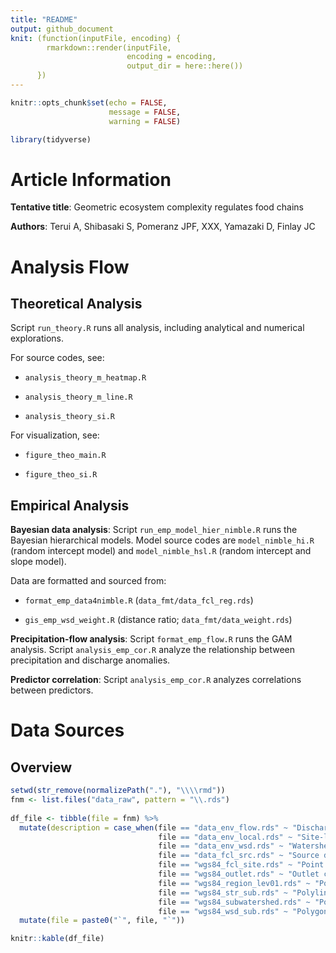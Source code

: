 ```yaml
---
title: "README"
output: github_document
knit: (function(inputFile, encoding) {
        rmarkdown::render(inputFile,
                          encoding = encoding, 
                          output_dir = here::here())
      })
---
```


```r
knitr::opts_chunk$set(echo = FALSE,
                      message = FALSE,
                      warning = FALSE)

library(tidyverse)
```

# Article Information

**Tentative title**: Geometric ecosystem complexity regulates food chains

**Authors**: Terui A, Shibasaki S, Pomeranz JPF, XXX, Yamazaki D, Finlay JC

# Analysis Flow

## Theoretical Analysis

Script `run_theory.R` runs all analysis, including analytical and numerical explorations.

For source codes, see:

-   `analysis_theory_m_heatmap.R`

-   `analysis_theory_m_line.R`

-   `analysis_theory_si.R`

For visualization, see:

-   `figure_theo_main.R`

-   `figure_theo_si.R`

## Empirical Analysis

**Bayesian data analysis**: Script `run_emp_model_hier_nimble.R` runs the Bayesian hierarchical models. Model source codes are `model_nimble_hi.R` (random intercept model) and `model_nimble_hsl.R` (random intercept and slope model).

Data are formatted and sourced from:

-   `format_emp_data4nimble.R` (`data_fmt/data_fcl_reg.rds`)

-   `gis_emp_wsd_weight.R` (distance ratio; `data_fmt/data_weight.rds`)

**Precipitation-flow analysis**: Script `format_emp_flow.R` runs the GAM analysis. Script `analysis_emp_cor.R` analyze the relationship between precipitation and discharge anomalies.

**Predictor correlation**: Script `analysis_emp_cor.R` analyzes correlations between predictors.

# Data Sources

## Overview

```r

setwd(str_remove(normalizePath("."), "\\\\rmd"))
fnm <- list.files("data_raw", pattern = "\\.rds")
  
df_file <- tibble(file = fnm) %>% 
  mutate(description = case_when(file == "data_env_flow.rds" ~ "Discharge data sourced from CaMa Flood.",
                                 file == "data_env_local.rds" ~ "Site-level environmental data. Averaged for upstream watershed area.",
                                 file == "data_env_wsd.rds" ~ "Watershed-level environmental data.",
                                 file == "data_fcl_src.rds" ~ "Source data for food chain length. This data contains sites that are located in semi-lentic rivers (> 5k sq-km in watershed area). This source data was used to generate `wgs84_fcl_site.rds`.",
                                 file == "wgs84_fcl_site.rds" ~ "Point layer for site coordinates (with estimates of food chain length; class `sf`). Include temporal duplicates (either seasonal or annual) at some sites and some watersheds that are removed through a screening process",
                                 file == "wgs84_outlet.rds" ~ "Outlet coordinates of study watersheds (class `sf`). Include some watersheds that are removed through a screening process (see `format_emp_data4nimble.R`).",
                                 file == "wgs84_region_lev01.rds" ~ "Polygon layer for HydroBASINS level-one (class `sf`).",
                                 file == "wgs84_str_sub.rds" ~ "Polyline layer for study watersheds. Include some watersheds that are removed through a screening process (see `format_emp_data4nimble.R`).",
                                 file == "wgs84_subwatershed.rds" ~ "Polygon layer for upstream watershed at each sampling site (class `sf`).",
                                 file == "wgs84_wsd_sub.rds" ~ "Polygon layer for study watersheds (class `sf`). Include some watersheds that are removed through a screening process (see `format_emp_data4nimble.R`).")) %>% 
  mutate(file = paste0("`", file, "`"))

knitr::kable(df_file)
```
